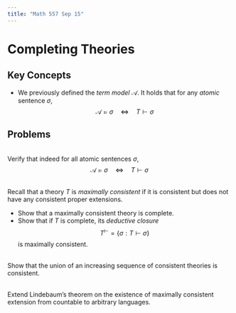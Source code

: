 ```yaml
---
title: "Math 557 Sep 15"
---
```


# Completing Theories

## Key Concepts

- We previously defined the *term model* $\mathcal{A}$. It holds that for any *atomic* sentence $\sigma$, 
$$\mathcal{A} \models \sigma \quad \iff \quad T \vdash \sigma$$



## Problems


:::{#exr-}
\
Verify that indeed for all atomic sentences $\sigma$,
$$\mathcal{A} \models \sigma \quad \iff \quad T \vdash \sigma$$
:::

::: {#exr-}
\
Recall that a theory $T$ is *maximally consistent* if it is consistent but does not have any consistent proper extensions.

- Show that a maximally consistent theory is complete.
- Show that if $T$ is complete, its *deductive closure*
$$T^{\vdash} = \{ \sigma : T \vdash \sigma \}$$
is maximally consistent.
:::

::: {#exr-}
\
Show that the union of an increasing sequence of consistent theories is consistent. 
:::

::: {#exr-}
\
Extend Lindebaum's theorem on the existence of maximally consistent extension from countable to arbitrary languages.
:::



